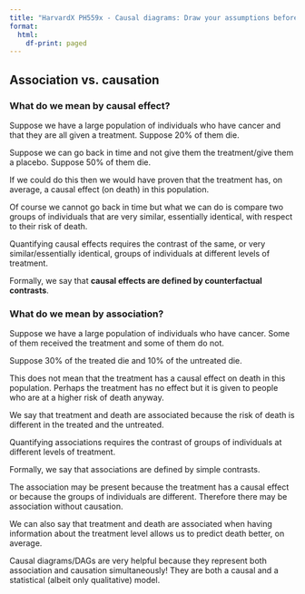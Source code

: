 ```yaml
---
title: "HarvardX PH559x - Causal diagrams: Draw your assumptions before your conclusions"
format:
  html:
    df-print: paged
---
```


## Association vs. causation

### What do we mean by causal effect?

Suppose we have a large population of individuals who have cancer and that they are all given a treatment. Suppose 20% of them die.

Suppose we can go back in time and not give them the treatment/give them a placebo. Suppose 50% of them die.

If we could do this then we would have proven that the treatment has, on average, a causal effect (on death) in this population.

Of course we cannot go back in time but what we can do is compare two groups of individuals that are very similar, essentially identical, with respect to their risk of death.

Quantifying causal effects requires the contrast of the same, or very similar/essentially identical, groups of individuals at different levels of treatment.

Formally, we say that **causal effects are defined by counterfactual contrasts**.

### What do we mean by association?

Suppose we have a large population of individuals who have cancer. Some of them received the treatment and some of them do not.

Suppose 30% of the treated die and 10% of the untreated die.

This does not mean that the treatment has a causal effect on death in this population. Perhaps the treatment has no effect but it is given to people who are at a higher risk of death anyway.

We say that treatment and death are associated because the risk of death is different in the treated and the untreated.

Quantifying associations requires the contrast of groups of individuals at different levels of treatment.

Formally, we say that associations are defined by simple contrasts.

The association may be present because the treatment has a causal effect or because the groups of individuals are different. Therefore there may be association without causation.

We can also say that treatment and death are associated when having information about the treatment level allows us to predict death better, on average.

Causal diagrams/DAGs are very helpful because they represent both association and causation simultaneously! They are both a causal and a statistical (albeit only qualitative) model.

\
